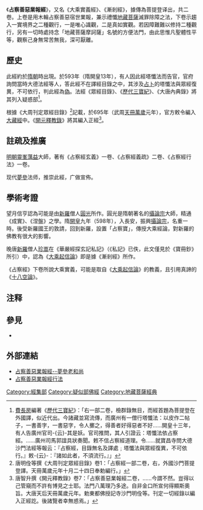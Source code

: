 {{增加來源|time=2020-11-23}}

{{佛教}}

《'''占察善惡業報經'''》，又名《大乘實義經》、《漸剎經》，據傳為菩提登译出，共二卷。上卷是用木輪占察善惡宿世業報，兼示禮懺[[地藏菩薩|地藏菩薩]]滅罪除障之法，下卷示趨入一實境界之二種觀行，一是唯心識觀，二是真如實觀。若因障難難以修持二種觀行，另有一切時處持念「地藏菩薩摩訶薩」名號的方便法門，由此思惟凡聖體性平等，觀察己身無常苦無我，深可厭離。

==歷史==
此經約於[[隋朝|隋朝]]時出現。於593年（隋開皇13年），有人因此經塔懺法而告官，官府詢問當時大德法經等人，答此經不在譯經目錄之中，其涉及[[占卜|占卜]]的塔懺法與眾經復異，不可依行，判此經為[[佛典疑偽經文獻|偽]]。法經《眾經目錄》、《[[歷代三寶紀|歷代三寶紀]]》、《大唐內典錄》將其列入疑惑部<ref>[[費長房|費長房]]編著《[[歷代三寶紀|歷代三寶紀]]》：「右一部二卷，檢群錄無目，而經首題為菩提登在外國譯，似近代出。今諸藏並寫流傳，而廣州有一僧行塔懺法：以皮作二帖子，一書善字，一書惡字，令人擲之，得善者好得惡者不好……開皇十三年，有人告廣州官司-{云}-其是妖。官司推問，其人引證云：塔懺法依占察經。……廣州司馬郭誼具狀奏聞。敕不信占察經道理。令……就寶昌寺問大德沙門法經等報云：『占察經，目錄無名及譯處﹔塔懺法與眾經復異，不可依行。』敕-{云}-：『諸如此者，不須流行。』」</ref>。

根據《大周刊定眾經目錄》<ref>唐明佺等撰《大周刊定眾經目錄》卷1：「占察經一部二卷，右，外國沙門菩提登譯。天冊萬歲元年十月二十四日奉勅編行。」</ref>記載，於695年（武周[[天冊萬歲|天冊萬歲]]元年），官方敕令編入[[大藏經|大藏經]]中。《[[開元釋教錄|開元釋教錄]]》將其編入正經<ref>唐智升撰《開元釋教錄》卷7：「占察善惡業報經二卷，……今謂不然。豈得以己管窺而不許有博見之士耶。法門八萬理乃多途。自非金口所宣何得顯斯奧旨。大唐天后天冊萬歲元年。勅東都佛授記寺沙門明佺等。刊定一切經錄以編入正經訖。後諸覽者幸無惑焉。」</ref>。

==註疏及推廣==
[[明朝|明朝]][[靈峯蕅益|靈峯蕅益]]大師，著有《占察經玄義》一卷、《占察經義疏》二卷、《占察經行法》一卷。

现代[[夢參|夢參]]法师，推崇此經，广做宣佈。

==學術考證==
望月信亨認為可能是由[[新羅|新羅]]僧人[[圓光|圓光]]所作。圓光是隋朝著名的[[攝論宗|攝論宗]]大師，精通《成實》、《涅盤》之學。隋[[開皇|開皇]]九年（598年），入長安，振興[[攝論宗|攝論宗]]，名重一時。後受新羅國王的敦請，回到新羅，設置「占察寶」，傳授大乘經論，對新羅的佛教有很大的影響。

晚唐[[新羅|新羅]]僧人[[珍嵩|珍嵩]]在《華嚴經探玄記私記》（《私記》已佚，此文僅見於《寶冊鈔》所引）中，認為《[[大乘起信論|大乘起信論]]》即是據《漸剎經》所作。

《占察經》下卷所說大乘實義，可能是取自《[[大乘起信論|大乘起信論]]》的教義，且引用真諦的《[[十八空論|十八空論]]》。

==注释==
{{reflist}}

==參見==
{{wikisource|占察善惡業報經}}
*{{link-ko|占察法會|점찰법회}}

==外部連結==
*[http://www.budaedu.org/hwadzangarden/sidelights/201003.php 占察善惡業報經--夢參老和尚] {{Wayback|url=http://www.budaedu.org/hwadzangarden/sidelights/201003.php |date=20200229111247 }}
*[http://buddhism.lib.ntu.edu.tw/FULLTEXT/sutra/10thousand/X74n1485.pdf 占察善惡業報經行法] {{Wayback|url=http://buddhism.lib.ntu.edu.tw/FULLTEXT/sutra/10thousand/X74n1485.pdf |date=20200229111249 }}

{{China-buddhism-book-jingji}}
{{Post-canonical Buddhist texts|state=collapsed}}

[[Category:經集部|Category:經集部]]
[[Category:疑似部佛經|Category:疑似部佛經]]
[[Category:地藏菩薩經典|Category:地藏菩薩經典]]